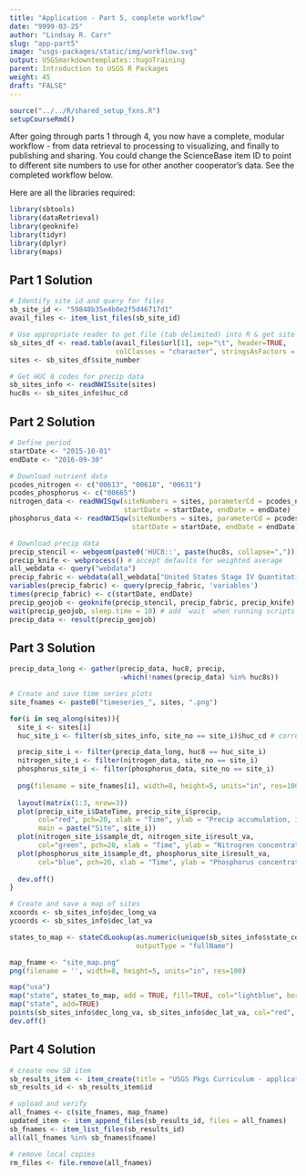 ```yaml
---
title: "Application - Part 5, complete workflow"
date: "9999-03-25"
author: "Lindsay R. Carr"
slug: "app-part5"
image: "usgs-packages/static/img/workflow.svg"
output: USGSmarkdowntemplates::hugoTraining
parent: Introduction to USGS R Packages
weight: 45
draft: "FALSE"
---
```


```r
source("../../R/shared_setup_fxns.R")
setupCourseRmd()
```

After going through parts 1 through 4, you now have a complete, modular workflow - from data retrieval to processing to visualizing, and finally to publishing and sharing. You could change the ScienceBase item ID to point to different site numbers to use for other another cooperator's data. See the completed workflow below. 

Here are all the libraries required:

```r
library(sbtools)
library(dataRetrieval)
library(geoknife)
library(tidyr)
library(dplyr)
library(maps)
```

## Part 1 Solution

```r
# Identify site id and query for files
sb_site_id <- "59848b35e4b0e2f5d46717d1"
avail_files <- item_list_files(sb_site_id)

# Use appropriate reader to get file (tab delimited) into R & get site numbers
sb_sites_df <- read.table(avail_files$url[1], sep="\t", header=TRUE,
                          colClasses = "character", stringsAsFactors = FALSE)
sites <- sb_sites_df$site_number

# Get HUC 8 codes for precip data
sb_sites_info <- readNWISsite(sites)
huc8s <- sb_sites_info$huc_cd
```

## Part 2 Solution

```r
# Define period
startDate <- "2015-10-01"
endDate <- "2016-09-30"

# Download nutrient data
pcodes_nitrogen <- c("00613", "00618", "00631")
pcodes_phosphorus <- c("00665")
nitrogen_data <- readNWISqw(siteNumbers = sites, parameterCd = pcodes_nitrogen,
                            startDate = startDate, endDate = endDate)
phosphorus_data <- readNWISqw(siteNumbers = sites, parameterCd = pcodes_phosphorus,
                              startDate = startDate, endDate = endDate)

# Download precip data
precip_stencil <- webgeom(paste0('HUC8::', paste(huc8s, collapse=",")))
precip_knife <- webprocess() # accept defaults for weighted average
all_webdata <- query("webdata")
precip_fabric <- webdata(all_webdata["United States Stage IV Quantitative Precipitation Archive"])
variables(precip_fabric) <- query(precip_fabric, 'variables')
times(precip_fabric) <- c(startDate, endDate)
precip_geojob <- geoknife(precip_stencil, precip_fabric, precip_knife)
wait(precip_geojob, sleep.time = 10) # add `wait` when running scripts
precip_data <- result(precip_geojob)
```

## Part 3 Solution

```r
precip_data_long <- gather(precip_data, huc8, precip, 
                           -which(!names(precip_data) %in% huc8s))

# Create and save time series plots
site_fnames <- paste0("timeseries_", sites, ".png")

for(i in seq_along(sites)){
  site_i <- sites[i]
  huc_site_i <- filter(sb_sites_info, site_no == site_i)$huc_cd # corresponding HUC8

  precip_site_i <- filter(precip_data_long, huc8 == huc_site_i)
  nitrogen_site_i <- filter(nitrogen_data, site_no == site_i)
  phosphorus_site_i <- filter(phosphorus_data, site_no == site_i)
  
  png(filename = site_fnames[i], width=8, height=5, units="in", res=100)
  
  layout(matrix(1:3, nrow=3))
  plot(precip_site_i$DateTime, precip_site_i$precip,
       col="red", pch=20, xlab = "Time", ylab = "Precip accumulation, in",
       main = paste("Site", site_i))
  plot(nitrogen_site_i$sample_dt, nitrogen_site_i$result_va, 
       col="green", pch=20, xlab = "Time", ylab = "Nitrogren concentration, mg/l")
  plot(phosphorus_site_i$sample_dt, phosphorus_site_i$result_va,
       col="blue", pch=20, xlab = "Time", ylab = "Phosphorus concentration, mg/l")
  
  dev.off()
}

# Create and save a map of sites
xcoords <- sb_sites_info$dec_long_va
ycoords <- sb_sites_info$dec_lat_va

states_to_map <- stateCdLookup(as.numeric(unique(sb_sites_info$state_cd)), 
                               outputType = "fullName")

map_fname <- "site_map.png"
png(filename = '', width=8, height=5, units="in", res=100)

map("usa")
map("state", states_to_map, add = TRUE, fill=TRUE, col="lightblue", border = "lightblue")
map("state", add=TRUE)
points(sb_sites_info$dec_long_va, sb_sites_info$dec_lat_va, col="red", pch=20)
dev.off()

```

## Part 4 Solution

```r
# create new SB item
sb_results_item <- item_create(title = "USGS Pkgs Curriculum - application results")
sb_results_id <- sb_results_item$id

# upload and verify
all_fnames <- c(site_fnames, map_fname)
updated_item <- item_append_files(sb_results_id, files = all_fnames)
sb_fnames <- item_list_files(sb_results_id)
all(all_fnames %in% sb_fnames$fname)

# remove local copies
rm_files <- file.remove(all_fnames) 
```
